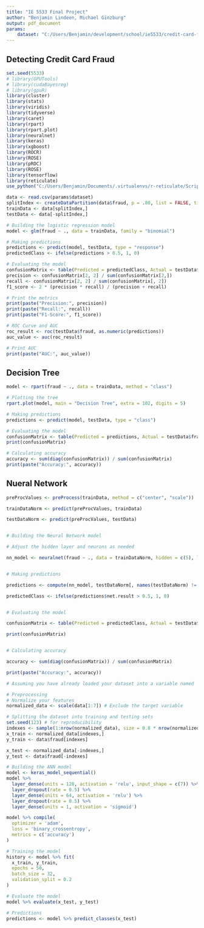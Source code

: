 ```yaml
---
title: "IE 5533 Final Project"
author: "Benjamin Lindeen, Michael Ginzburg"
output: pdf_document
params:
    dataset: "C:/Users/Benjamin/development/school/ie5533/credit-card-fraud-detection/datatset/card_transdata.csv"
---
```


## Detecting Credit Card Fraud

```r
set.seed(5533)
# library(GPUTools)
# library(cudaBayesreg)
# library(gpuR)
library(cluster)
library(stats)
library(viridis)
library(tidyverse)
library(caret)
library(rpart)
library(rpart.plot)
library(neuralnet)
library(keras)
library(xgboost)
library(ROCR)
library(ROSE)
library(pROC)
library(ROSE)
library(tensorflow)
library(reticulate)
use_python("C:/Users/Benjamin/Documents/.virtualenvs/r-reticulate/Scripts/python.exe")

data <- read.csv(params$dataset)
splitIndex <- createDataPartition(data$fraud, p = .80, list = FALSE, times = 1)
trainData <- data[splitIndex,]
testData <- data[-splitIndex,]
```

```r
# Building the logistic regression model
model <- glm(fraud ~ ., data = trainData, family = "binomial")

# Making predictions
predictions <- predict(model, testData, type = "response")
predictedClass <- ifelse(predictions > 0.5, 1, 0)

# Evaluating the model
confusionMatrix <- table(Predicted = predictedClass, Actual = testData$fraud)
precision <- confusionMatrix[2, 2] / sum(confusionMatrix[2,])
recall <- confusionMatrix[2, 2] / sum(confusionMatrix[, 2])
f1_score <- 2 * (precision * recall) / (precision + recall)

# Print the metrics
print(paste("Precision:", precision))
print(paste("Recall:", recall))
print(paste("F1-Score:", f1_score))

# ROC Curve and AUC
roc_result <- roc(testData$fraud, as.numeric(predictions))
auc_value <- auc(roc_result)

# Print AUC
print(paste("AUC:", auc_value))
```
## Decision Tree
```r
model <- rpart(fraud ~ ., data = trainData, method = "class")

# Plotting the tree
rpart.plot(model, main = "Decision Tree", extra = 102, digits = 5)

# Making predictions
predictions <- predict(model, testData, type = "class")

# Evaluating the model
confusionMatrix <- table(Predicted = predictions, Actual = testData$fraud)
print(confusionMatrix)

# Calculating accuracy
accuracy <- sum(diag(confusionMatrix)) / sum(confusionMatrix)
print(paste("Accuracy:", accuracy))
```

## Nueral Network

```r

preProcValues <- preProcess(trainData, method = c("center", "scale"))

trainDataNorm <- predict(preProcValues, trainData)

testDataNorm <- predict(preProcValues, testData)


# Building the Neural Network model

# Adjust the hidden layer and neurons as needed

nn_model <- neuralnet(fraud ~ ., data = trainDataNorm, hidden = c(5), linear.output = FALSE)


# Making predictions

predictions <- compute(nn_model, testDataNorm[, names(testDataNorm) != "fraud"])

predictedClass <- ifelse(predictions$net.result > 0.5, 1, 0)


# Evaluating the model

confusionMatrix <- table(Predicted = predictedClass, Actual = testData$fraud)

print(confusionMatrix)


# Calculating accuracy

accuracy <- sum(diag(confusionMatrix)) / sum(confusionMatrix)

print(paste("Accuracy:", accuracy))


```

```r
# Assuming you have already loaded your dataset into a variable named 'data'

# Preprocessing
# Normalize your features
normalized_data <- scale(data[1:7]) # Exclude the target variable

# Splitting the dataset into training and testing sets
set.seed(123) # for reproducibility
indexes <- sample(1:nrow(normalized_data), size = 0.8 * nrow(normalized_data))
x_train <- normalized_data[indexes,]
y_train <- data$fraud[indexes]

x_test <- normalized_data[-indexes,]
y_test <- data$fraud[-indexes]

# Building the ANN model
model <- keras_model_sequential()
model %>%
  layer_dense(units = 128, activation = 'relu', input_shape = c(7)) %>%
  layer_dropout(rate = 0.5) %>%
  layer_dense(units = 64, activation = 'relu') %>%
  layer_dropout(rate = 0.5) %>%
  layer_dense(units = 1, activation = 'sigmoid')

model %>% compile(
  optimizer = 'adam',
  loss = 'binary_crossentropy',
  metrics = c('accuracy')
)

# Training the model
history <- model %>% fit(
  x_train, y_train,
  epochs = 50,
  batch_size = 32,
  validation_split = 0.2
)

# Evaluate the model
model %>% evaluate(x_test, y_test)

# Predictions
predictions <- model %>% predict_classes(x_test)
```